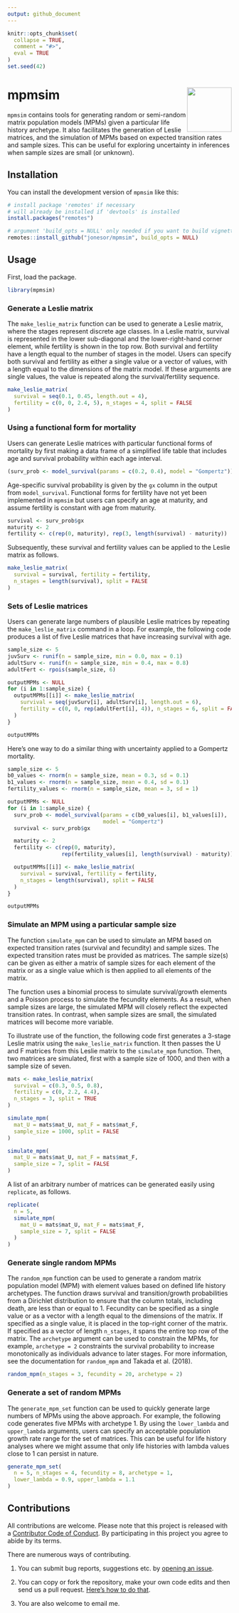 ```yaml
---
output: github_document
---
```


<!-- README.md is generated from README.Rmd. Please edit that file -->

```r
knitr::opts_chunk$set(
  collapse = TRUE,
  comment = "#>",
  eval = TRUE
)
set.seed(42)
```

# mpmsim  <img src="man/figures/logo_mpmsim.png" align="right" height="100" style="float:right; height:100px;">


<!-- badges: start -->
<!-- badges: end -->

`mpmsim` contains tools for generating random or semi-random matrix population models (MPMs) given a particular life history archetype. It also facilitates the generation of Leslie matrices, and the simulation of MPMs based on expected transition rates and sample sizes. This can be useful for exploring uncertainty in inferences when sample sizes are small (or unknown). 

## Installation

You can install the development version of `mpmsim` like this:

```r
# install package 'remotes' if necessary
# will already be installed if 'devtools' is installed
install.packages("remotes")

# argument 'build_opts = NULL' only needed if you want to build vignettes
remotes::install_github("jonesor/mpmsim", build_opts = NULL)
```

## Usage

First, load the package.

```r
library(mpmsim)
```

### Generate a Leslie matrix

The `make_leslie_matrix` function can be used to generate a Leslie matrix, where the stages represent discrete age classes. In a Leslie matrix, survival is represented in the lower sub-diagonal and the lower-right-hand corner element, while fertility is shown in the top row. Both survival and fertility have a length equal to the number of stages in the model. Users can specify both survival and fertility as either a single value or a vector of values, with a length equal to the dimensions of the matrix model. If these arguments are single values, the value is repeated along the survival/fertility sequence.

```r
make_leslie_matrix(
  survival = seq(0.1, 0.45, length.out = 4),
  fertility = c(0, 0, 2.4, 5), n_stages = 4, split = FALSE
)
```

### Using a functional form for mortality

Users can generate Leslie matrices with particular functional forms of mortality by first making a data frame of a simplified life table that includes age and survival probability within each age interval.

```r
(surv_prob <- model_survival(params = c(0.2, 0.4), model = "Gompertz"))
```

Age-specific survival probability is given by the `gx` column in the output from `model_survival`. Functional forms for fertility have not yet been implemented in `mpmsim` but users can specify an age at maturity, and assume fertility is constant with age from maturity.

```r
survival <- surv_prob$gx
maturity <- 2
fertility <- c(rep(0, maturity), rep(3, length(survival) - maturity))
```

Subsequently, these survival and fertility values can be applied to the Leslie matrix as follows.

```r
make_leslie_matrix(
  survival = survival, fertility = fertility,
  n_stages = length(survival), split = FALSE
)
```


### Sets of Leslie matrices

Users can generate large numbers of plausible Leslie matrices by repeating the `make_leslie_matrix` command in a loop. For example, the following code produces a list of five Leslie matrices that have increasing survival with age.

```r
sample_size <- 5
juvSurv <- runif(n = sample_size, min = 0.0, max = 0.1)
adultSurv <- runif(n = sample_size, min = 0.4, max = 0.8)
adultFert <- rpois(sample_size, 6)

outputMPMs <- NULL
for (i in 1:sample_size) {
  outputMPMs[[i]] <- make_leslie_matrix(
    survival = seq(juvSurv[i], adultSurv[i], length.out = 6),
    fertility = c(0, 0, rep(adultFert[i], 4)), n_stages = 6, split = FALSE
  )
}

outputMPMs
```

Here's one way to do a similar thing with uncertainty applied to a Gompertz mortality.

```r
sample_size <- 5
b0_values <- rnorm(n = sample_size, mean = 0.3, sd = 0.1)
b1_values <- rnorm(n = sample_size, mean = 0.4, sd = 0.1)
fertility_values <- rnorm(n = sample_size, mean = 3, sd = 1)

outputMPMs <- NULL
for (i in 1:sample_size) {
  surv_prob <- model_survival(params = c(b0_values[i], b1_values[i]), 
                              model = "Gompertz")
  survival <- surv_prob$gx

  maturity <- 2
  fertility <- c(rep(0, maturity), 
                 rep(fertility_values[i], length(survival) - maturity))

  outputMPMs[[i]] <- make_leslie_matrix(
    survival = survival, fertility = fertility,
    n_stages = length(survival), split = FALSE
  )
}

outputMPMs
```




### Simulate an MPM using a particular sample size

The function `simulate_mpm` can be used to simulate an MPM based on expected transition rates (survival and fecundity) and sample sizes. The expected transition rates must be provided as matrices. The sample size(s) can be given as either a matrix of sample sizes for each element of the matrix or as a single value which is then applied to all elements of the matrix. 

The function uses a binomial process to simulate survival/growth elements and a Poisson process to simulate the fecundity elements. As a result, when sample sizes are large, the simulated MPM will closely reflect the expected transition rates. In contrast, when sample sizes are small, the simulated matrices will become more variable. 

To illustrate use of the function, the following code first generates a 3-stage Leslie matrix using the `make_leslie_matrix` function. It then passes the U and F matrices from this Leslie matrix to the `simulate_mpm` function. Then, two matrices are simulated, first with a sample size of 1000, and then with a sample size of seven.

```r
mats <- make_leslie_matrix(
  survival = c(0.3, 0.5, 0.8),
  fertility = c(0, 2.2, 4.4),
  n_stages = 3, split = TRUE
)

simulate_mpm(
  mat_U = mats$mat_U, mat_F = mats$mat_F,
  sample_size = 1000, split = FALSE
)

simulate_mpm(
  mat_U = mats$mat_U, mat_F = mats$mat_F,
  sample_size = 7, split = FALSE
)
```

A list of an arbitrary number of matrices can be generated easily using `replicate`, as follows. 


```r
replicate(
  n = 5,
  simulate_mpm(
    mat_U = mats$mat_U, mat_F = mats$mat_F,
    sample_size = 7, split = FALSE
  )
)
```

### Generate single random MPMs

The `random_mpm` function can be used to generate a random matrix population model (MPM) with element values based on defined life history archetypes. The function draws survival and transition/growth probabilities from a Dirichlet distribution to ensure that the column totals, including death, are less than or equal to 1. Fecundity can be specified as a single value or as a vector with a length equal to the dimensions of the matrix. If specified as a single value, it is placed in the top-right corner of the matrix. If specified as a vector of length `n_stages`, it spans the entire top row of the matrix. The `archetype` argument can be used to constrain the MPMs, for example, `archetype = 2` constraints the survival probability to increase monotonically as individuals advance to later stages. For more information, see the documentation for `random_mpm` and Takada et al. (2018).

```r
random_mpm(n_stages = 3, fecundity = 20, archetype = 2)
```

### Generate a set of random MPMs

The `generate_mpm_set` function can be used to quickly generate large numbers of MPMs using the above approach. For example, the following code generates five MPMs with archetype 1. By using the `lower_lambda` and `upper_lambda` arguments, users can specify an acceptable population growth rate range for the set of matrices. This can be useful for life history analyses where we might assume that only life histories with lambda values close to 1 can persist in nature.


```r
generate_mpm_set(
  n = 5, n_stages = 4, fecundity = 8, archetype = 1,
  lower_lambda = 0.9, upper_lambda = 1.1
)
```



## Contributions

All contributions are welcome. Please note that this project is released
with a [Contributor Code of
Conduct](https://contributor-covenant.org/version/2/0/CODE_OF_CONDUCT.html).
By participating in this project you agree to abide by its terms.

There are numerous ways of contributing.

1.  You can submit bug reports, suggestions etc. by [opening an
    issue](https://github.com/jonesor/mpmsim/issues).

2.  You can copy or fork the repository, make your own code edits and
    then send us a pull request. [Here’s how to do
    that](https://jarv.is/notes/how-to-pull-request-fork-github/).

3.  You are also welcome to email me.
